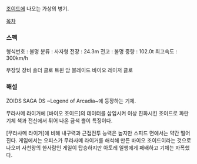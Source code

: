 [[조이드]]에 나오는 가상의 병기.

[[목차]]

=== 스펙 ===

형식번호 : 불명
분류 : 사자형
전장 : 24.3m
전고 : 불명
중량 : 102.0t 
최고속도 : 300km/h

무장및 장비
숄더 클로
트윈 암 블레이드
바이오 레이저 클로

=== 해설 ===
ZOIDS SAGA DS ~Legend of Arcadia~에 등장하는 기체. 

무라사메 라이거에 [바이오 조이드]의 데이터를 삽입시켜 이상 진화시킨 조이드로 파란 기체 색과 전신에서 튀어 나온 금색 뿔이 특징이다. 

[무라사메 라이거]에 비해 내구력과 근접전투 능력은 높지만 스피드 면에서는 약간 떨어진다. 게임에서는 오피스가 무라사메 라이거를 해석해 만든 바이오 조이드이라는 것으로 나오며 사천왕의 한사람인 게일이 탑승하지만 아토레 일행에게 패배하고 기체는 자폭했다.
